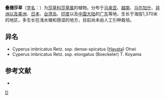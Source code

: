 {{Speciesbox 
| genus = Cyperus
| species = imbricatus
| authority = Retz.
| subdivision_ranks =[[变种|变种]]
| subdivision =
* 叠穗莎草 ''C. i.'' var. ''imbricatus''
* [[大密穗莎草|大密穗莎草]] ''C. i.'' var. ''dense-spicatus''
}}

'''叠穗莎草'''（[[学名|学名]]：{{lang|la|''Cyperus imbricatus''}}）为[[莎草科|莎草科]][[莎草属|莎草属]]的植物。分布于[[马来亚|马来亚]]、[[越南|越南]]、[[马尔加什|马尔加什]]、[[非洲以及美洲|非洲以及美洲]]、[[日本|日本]]、[[台湾岛|台湾岛]]、[[印度|印度]]以及[[中国大陆|中国大陆]]的[[广东|广东]]等地，生长于海拔1,370米的地区，多生长在浅水塘和荫湿的地方，目前尚未由人工引种栽培。

== 异名 ==
* Cyperus imbricatus Retz. ssp. dense-spicatus ([[早田文藏|Hayata]]) Ohwi
* Cyperus imbricatus Retz. ssp. elongatus (Boeckeler) T. Koyama

== 参考文献 ==
<div class="references-small">
* {{cite web| url =http://www.bioinfo.cn/db05/KmzwSpecies.php?action=view&id=6881| title =叠穗莎草| work =《中国高等植物数据库全库》| publisher =中国科学院微生物研究所| author =昆明植物研究所| accessdate =2009-02-24| deadurl =yes| archiveurl =https://web.archive.org/web/20160305073738/http://www.bioinfo.cn/db05/KmzwSpecies.php?action=view&id=6881| archivedate =2016-03-05}}
</div>
{{Taxonbar|from=Q13012436}}

[[Category:莎草属|D]]


{{植物小作品}}